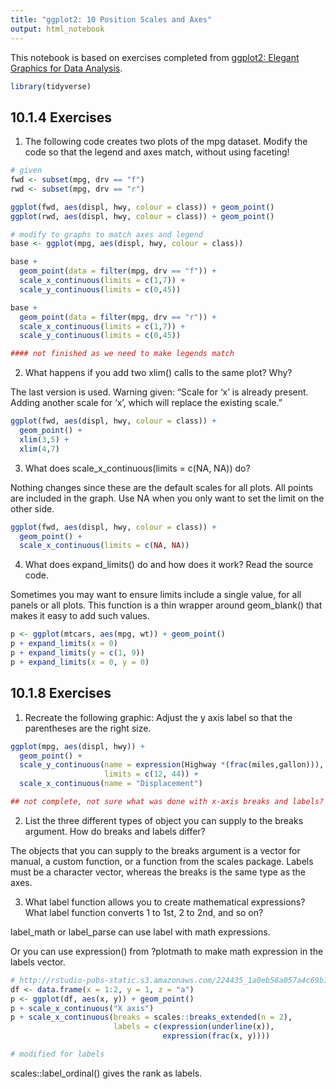 ```yaml
---
title: "ggplot2: 10 Position Scales and Axes"
output: html_notebook
---
```


This notebook is based on exercises completed from [ggplot2: Elegant Graphics for Data Analysis](https://ggplot2-book.org/index.html). 

```r
library(tidyverse)

```

## 10.1.4 Exercises

1. The following code creates two plots of the mpg dataset. Modify the code so that the legend and axes match, without using faceting!

```r

# given
fwd <- subset(mpg, drv == "f")
rwd <- subset(mpg, drv == "r")

ggplot(fwd, aes(displ, hwy, colour = class)) + geom_point()
ggplot(rwd, aes(displ, hwy, colour = class)) + geom_point()

# modify to graphs to match axes and legend
base <- ggplot(mpg, aes(displ, hwy, colour = class))

base +
  geom_point(data = filter(mpg, drv == "f")) +
  scale_x_continuous(limits = c(1,7)) +
  scale_y_continuous(limits = c(0,45))

base +
  geom_point(data = filter(mpg, drv == "r")) +
  scale_x_continuous(limits = c(1,7)) +
  scale_y_continuous(limits = c(0,45)) 

#### not finished as we need to make legends match


```

2. What happens if you add two xlim() calls to the same plot? Why?

The last version is used. Warning given:
"Scale for 'x' is already present. Adding another scale for 'x', which will
replace the existing scale."

```r

ggplot(fwd, aes(displ, hwy, colour = class)) + 
  geom_point() +
  xlim(3,5) +
  xlim(4,7)

```


3. What does scale_x_continuous(limits = c(NA, NA)) do?

Nothing changes since these are the default scales for all plots. All points are included in the graph. Use NA when you only want to set the limit on the other side.

```r

ggplot(fwd, aes(displ, hwy, colour = class)) + 
  geom_point() +
  scale_x_continuous(limits = c(NA, NA))

```


4. What does expand_limits() do and how does it work? Read the source code.

Sometimes you may want to ensure limits include a single value, for all panels or all plots. This function is a thin wrapper around geom_blank() that makes it easy to add such values.

```r

p <- ggplot(mtcars, aes(mpg, wt)) + geom_point()
p + expand_limits(x = 0)
p + expand_limits(y = c(1, 9))
p + expand_limits(x = 0, y = 0)

```


## 10.1.8 Exercises

1. Recreate the following graphic:
Adjust the y axis label so that the parentheses are the right size.

```r

ggplot(mpg, aes(displ, hwy)) +
  geom_point() +
  scale_y_continuous(name = expression(Highway *(frac(miles,gallon))),
                     limits = c(12, 44)) +
  scale_x_continuous(name = "Displacement")

## not complete, not sure what was done with x-axis breaks and labels?

```


2. List the three different types of object you can supply to the breaks argument. How do breaks and labels differ?

The objects that you can supply to the breaks argument is a vector for manual, a custom function, or a function from the scales package. Labels must be a character vector, whereas the breaks is the same type as the axes.

3. What label function allows you to create mathematical expressions? What label function converts 1 to 1st, 2 to 2nd, and so on?

label_math or label_parse can use label with math expressions.

Or you can use expression() from ?plotmath to make math expression in the labels vector.

```r

# http://rstudio-pubs-static.s3.amazonaws.com/224435_1a0eb58a057a4c69b1fe1eb21553ecef.html
df <- data.frame(x = 1:2, y = 1, z = "a")
p <- ggplot(df, aes(x, y)) + geom_point()
p + scale_x_continuous("X axis")
p + scale_x_continuous(breaks = scales::breaks_extended(n = 2),
                       labels = c(expression(underline(x)),
                                  expression(frac(x, y))))

# modified for labels

```


scales::label_ordinal() gives the rank as labels.
